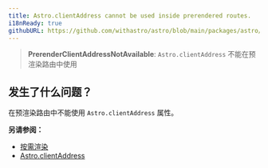 ```yaml
---
title: Astro.clientAddress cannot be used inside prerendered routes.
i18nReady: true
githubURL: https://github.com/withastro/astro/blob/main/packages/astro/src/core/errors/errors-data.ts
---
```


> **PrerenderClientAddressNotAvailable**: `Astro.clientAddress` 不能在预渲染路由中使用

## 发生了什么问题？
在预渲染路由中不能使用 `Astro.clientAddress` 属性。

**另请参阅：**
-  [按需渲染](/zh-cn/guides/on-demand-rendering/)
-  [Astro.clientAddress](/zh-cn/reference/api-reference/#clientaddress)

